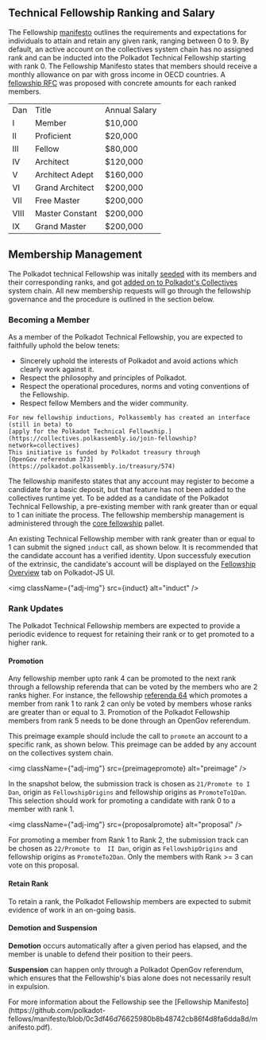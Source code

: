 

## Technical Fellowship Ranking and Salary

The Fellowship [manifesto](https://github.com/polkadot-fellows/manifesto) outlines the requirements
and expectations for individuals to attain and retain any given rank, ranging between 0 to 9. By
default, an active account on the collectives system chain has no assigned rank and can be inducted
into the Polkadot Technical Fellowship starting with rank 0. The Fellowship Manifesto states that
members should receive a monthly allowance on par with gross income in OECD countries. A
[fellowship RFC](https://github.com/polkadot-fellows/RFCs/pull/50) was proposed with concrete
amounts for each ranked members.

<table>
  <tr>
    <td>Dan</td>
    <td>Title</td>
    <td>Annual Salary</td>
  </tr>
  <tr>
    <td>I</td>
    <td>Member</td>
    <td>$10,000</td>
  </tr>
  <tr>
    <td>II</td>
    <td>Proficient</td>
    <td>$20,000</td>
  </tr>
  <tr>
    <td>III</td>
    <td>Fellow</td>
    <td>$80,000</td>
  </tr>
  <tr>
    <td>IV</td>
    <td>Architect</td>
    <td>$120,000</td>
  </tr>
  <tr>
    <td>V</td>
    <td>Architect Adept</td>
    <td>$160,000</td>
  </tr>
  <tr>
    <td>VI</td>
    <td>Grand Architect</td>
    <td>$200,000</td>
  </tr>
  <tr>
    <td>VII</td>
    <td>Free Master</td>
    <td>$200,000</td>
  </tr>
  <tr>
    <td>VIII</td>
    <td>Master Constant</td>
    <td>$200,000</td>
  </tr>
  <tr>
    <td>IX</td>
    <td>Grand Master</td>
    <td>$200,000</td>
  </tr>
</table>

## Membership Management

The Polkadot technical Fellowship was initally [seeded](https://github.com/polkadot-fellows/seeding)
with its members and their corresponding ranks, and got
[added on to Polkadot's Collectives](https://polkadot.polkassembly.io/motion/403) system chain. All
new membership requests will go through the fellowship governance and the procedure is outlined in
the section below.

### Becoming a Member

As a member of the Polkadot Technical Fellowship, you are expected to faithfully uphold the below
tenets:

- Sincerely uphold the interests of Polkadot and avoid actions which clearly work against it.
- Respect the philosophy and principles of Polkadot.
- Respect the operational procedures, norms and voting conventions of the Fellowship.
- Respect fellow Members and the wider community.

<div className="note">
  <p>

    For new fellowship inductions, Polkassembly has created an interface (still in beta) to
    [apply for the Polkadot Technical Fellowship.](https://collectives.polkassembly.io/join-fellowship?network=collectives)
    This initiative is funded by Polkadot treasury through
    [OpenGov referendum 373](https://polkadot.polkassembly.io/treasury/574)

  </p>
</div>

The fellowship manifesto states that any account may register to become a candidate for a basic
deposit, but that feature has not been added to the collectives runtime yet. To be added as a
candidate of the Polkadot Technical Fellowship, a pre-existing member with rank greater than or
equal to 1 can initiate the process. The fellowship membership management is administered through
the
[core fellowship](https://github.com/paritytech/polkadot-sdk/blob/master/substrate/frame/core-fellowship/src/lib.rs)
pallet.

An existing Technical Fellowship member with rank greater than or equal to 1 can submit the signed
`induct` call, as shown below. It is recommended that the candidate account has a verified identity.
Upon successfuly execution of the extrinsic, the candidate's account will be displayed on the
[Fellowship Overview](https://polkadot.js.org/apps/?rpc=wss%3A%2F%2Fpolkadot-collectives-rpc.polkadot.io#/fellowship)
tab on Polkadot-JS UI.

<img className={"adj-img"} src={induct} alt="induct" />

### Rank Updates

The Polkadot Technical Fellowship members are expected to provide a periodic evidence to request for
retaining their rank or to get promoted to a higher rank.

#### Promotion

Any fellowship member upto rank 4 can be
promoted to the next rank through a fellowship referenda that can be voted by the members who are 2
ranks higher. For instance, the fellowship
[referenda 64](https://collectives.subsquare.io/fellowship/referenda/64) which promotes a member
from rank 1 to rank 2 can only be voted by members whose ranks are greater than or equal to 3.
Promotion of the Polkadot Fellowship members from rank 5 needs to be done through an OpenGov
referendum.

This preimage example should include the call to `promote` an account to a specific rank, as shown
below. This preimage can be added by any account on the collectives system chain.

<img className={"adj-img"} src={preimagepromote} alt="preimage" />

In the snapshot below, the submission track is chosen as `21/Promote to I Dan`, origin as
`FellowshipOrigins` and fellowship origins as `PromoteTo1Dan`. This selection should work for
promoting a candidate with rank 0 to a member with rank 1.

<img className={"adj-img"} src={proposalpromote} alt="proposal" />

For promoting a member from Rank 1 to Rank 2, the submission track can be chosen as `22/Promote to  II Dan`, origin as
`FellowshipOrigins` and fellowship origins as `PromoteTo2Dan`. Only the members with Rank >= 3 can
vote on this proposal.

#### Retain Rank

To retain a rank, the Polkadot Fellowship members are expected to submit evidence of work in an
on-going basis.

#### Demotion and Suspension

**Demotion** occurs automatically after a given period has elapsed, and the member is unable to
defend their position to their peers.

**Suspension** can happen only through a Polkadot OpenGov referendum, which ensures that the
Fellowship's bias alone does not necessarily result in expulsion.

<div className="note">
  <p>
    For more information about the Fellowship see the [Fellowship
    Manifesto](https://github.com/polkadot-fellows/manifesto/blob/0c3df46d76625980b8b48742cb86f4d8fa6dda8d/manifesto.pdf).
  </p>
</div>
